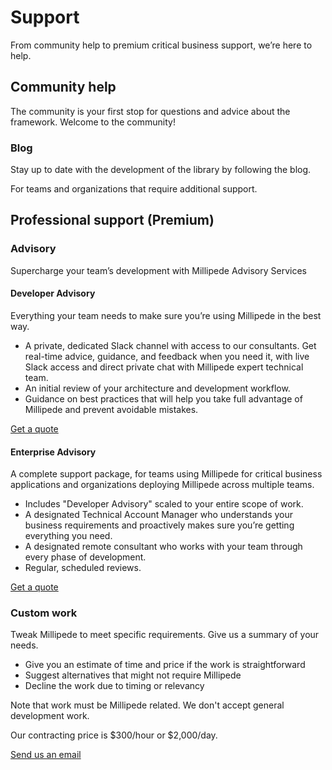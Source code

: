 # Support

From community help to premium critical business support, we’re here to help.

## Community help

The community is your first stop for questions and advice about the framework.
Welcome to the community!

### Blog

Stay up to date with the development of the library by following the blog.

For teams and organizations that require additional support.

## Professional support (Premium)

### Advisory

Supercharge your team’s development with Millipede Advisory Services

#### Developer Advisory

Everything your team needs to make sure you’re using Millipede in the best way.

- A private, dedicated Slack channel with access to our consultants. Get
  real-time advice, guidance, and feedback when you need it, with live Slack
  access and direct private chat with Millipede expert technical team.
- An initial review of your architecture and development workflow.
- Guidance on best practices that will help you take full advantage of Millipede
  and prevent avoidable mistakes.

[Get a quote](mailto:advisory@millipede.me)

#### Enterprise Advisory

A complete support package, for teams using Millipede for critical business
applications and organizations deploying Millipede across multiple teams.

- Includes "Developer Advisory" scaled to your entire scope of work.
- A designated Technical Account Manager who understands your business
  requirements and proactively makes sure you’re getting everything you need.
- A designated remote consultant who works with your team through every phase of
  development.
- Regular, scheduled reviews.

[Get a quote](mailto:advisory@millipede.me)

### Custom work

Tweak Millipede to meet specific requirements. Give us a summary of your needs.

- Give you an estimate of time and price if the work is straightforward
- Suggest alternatives that might not require Millipede
- Decline the work due to timing or relevancy

Note that work must be Millipede related. We don't accept general development
work.

Our contracting price is $300/hour or $2,000/day.

[Send us an email](mailto:custom-work@millipede.me)
